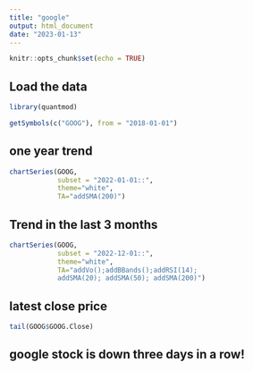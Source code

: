 ```yaml
---
title: "google"
output: html_document
date: "2023-01-13"
---
```


```r
knitr::opts_chunk$set(echo = TRUE)
```
## Load the data
```r
library(quantmod)
```

```r
getSymbols(c("GOOG"), from = "2018-01-01")
```

## one year trend
```r
chartSeries(GOOG, 
            subset = "2022-01-01::",
            theme="white", 
            TA="addSMA(200)")
```
## Trend in the last 3 months
```r
chartSeries(GOOG, 
            subset = "2022-12-01::",
            theme="white", 
            TA="addVo();addBBands();addRSI(14); 
            addSMA(20); addSMA(50); addSMA(200)")
```
## latest close price 
```r
tail(GOOG$GOOG.Close)
```

## google stock is down three days in a row!











